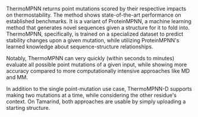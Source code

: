 ThermoMPNN returns point mutations scored by their respective impacts on thermostability. The method shows state-of-the-art performance on established benchmarks. It is a variant of ProteinMPNN, a machine learning method that generates novel sequences given a structure for it to fold into. ThermoMPNN, specifically, is trained on a specialized dataset to predict stability changes upon a given mutation, while utilizing ProteinMPNN's learned knowledge about sequence-structure relationships.

Notably, ThermoMPNN can very quickly (within seconds to minutes) evaluate all possible point mutations of a given input, while showing more accuracy compared to more computationally intensive approaches like MD and MM.

In addition to the single point-mutation use case, ThermoMPNN-D supports making two mutations at a time, while considering the other residue's context. On Tamarind, both approaches are usable by simply uploading a starting structure.